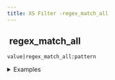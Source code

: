 ```yaml
---
title: XS Filter -regex_match_all
---
```


## <img src="../assets/docuBadge (11).png" alt="" data-size="line"> regex\_match\_all <a href="#xsregex_match_all" id="xsregex_match_all"></a>

`value|regex_match_all:pattern`

<details>

<summary>Examples</summary>

```javascript
"test123test456"|regex_match_all:"\\d+"    // Returns ["123", "456"]
"abc def"|regex_match_all:"[a-z]"          // Returns ["a", "b", "c", "d", "e", "f"]
```

</details>
